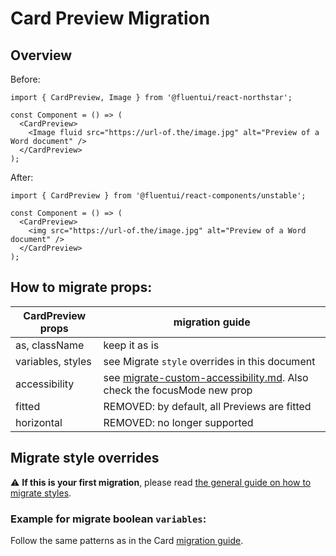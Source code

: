 
<Meta title="Concepts/Migration/from v0/Components/Card Migration/CardPreview" />

# Card Preview Migration

## Overview

Before:

```tsx
import { CardPreview, Image } from '@fluentui/react-northstar';

const Component = () => (
  <CardPreview>
    <Image fluid src="https://url-of.the/image.jpg" alt="Preview of a Word document" />
  </CardPreview>
);
```

After:

```tsx
import { CardPreview } from '@fluentui/react-components/unstable';

const Component = () => (
  <CardPreview>
    <img src="https://url-of.the/image.jpg" alt="Preview of a Word document" />
  </CardPreview>
);
```

## How to migrate props:

| CardPreview props | migration guide                                                                                                                             |
| ----------------- | ------------------------------------------------------------------------------------------------------------------------------------------- |
| as, className     | keep it as is                                                                                                                               |
| variables, styles | see Migrate `style` overrides in this document                                                                                              |
| accessibility     | see [migrate-custom-accessibility.md](?path=/docs/concepts-migration-from-v0-custom-accessibility--page). Also check the focusMode new prop |
| fitted            | REMOVED: by default, all Previews are fitted                                                                                                |
| horizontal        | REMOVED: no longer supported                                                                                                                |

## Migrate style overrides

⚠️ **If this is your first migration**, please read [the general guide on how to migrate styles](?path=/docs/concepts-migration-from-v0-custom-style-overrides--page).

### Example for migrate boolean `variables`:

Follow the same patterns as in the Card [migration guide](?path=/docs/concepts-migration-from-v0-components-card-migration-card--page).
